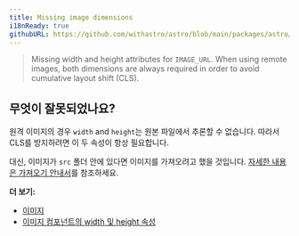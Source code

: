 ```yaml
---
title: Missing image dimensions
i18nReady: true
githubURL: https://github.com/withastro/astro/blob/main/packages/astro/src/core/errors/errors-data.ts
---
```


> Missing width and height attributes for `IMAGE_URL`. When using remote images, both dimensions are always required in order to avoid cumulative layout shift (CLS).

## 무엇이 잘못되었나요?

원격 이미지의 경우 `width` and `height`는 원본 파일에서 추론할 수 없습니다. 따라서 CLS를 방지하려면 이 두 속성이 항상 필요합니다.

대신, 이미지가 `src` 폴더 안에 있다면 이미지를 가져오려고 했을 것입니다. [자세한 내용은 가져오기 안내서](/ko/guides/imports/#기타-자산)를 참조하세요.

**더 보기:**

-  [이미지](/ko/guides/images/)
-  [이미지 컴포넌트의 width 및 height 속성](/ko/guides/images/#width-및-height-public의-이미지에-필요)